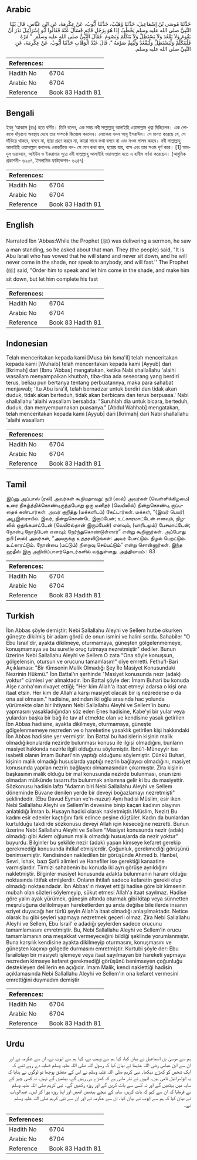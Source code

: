 ## Arabic


<div dir="rtl" lang="ar" style={{fontSize:'larger',backgroundColor:'#f8f9fa',padding:20}}>
حَدَّثَنَا مُوسَى بْنُ إِسْمَاعِيلَ، حَدَّثَنَا وُهَيْبٌ، حَدَّثَنَا أَيُّوبُ، عَنْ عِكْرِمَةَ، عَنِ ابْنِ عَبَّاسٍ، قَالَ بَيْنَا النَّبِيُّ صلى الله عليه وسلم يَخْطُبُ إِذَا هُوَ بِرَجُلٍ قَائِمٍ فَسَأَلَ عَنْهُ فَقَالُوا أَبُو إِسْرَائِيلَ نَذَرَ أَنْ يَقُومَ وَلاَ يَقْعُدَ وَلاَ يَسْتَظِلَّ وَلاَ يَتَكَلَّمَ وَيَصُومَ‏.‏ فَقَالَ النَّبِيُّ صلى الله عليه وسلم ‏ "‏ مُرْهُ فَلْيَتَكَلَّمْ وَلْيَسْتَظِلَّ وَلْيَقْعُدْ وَلْيُتِمَّ صَوْمَهُ ‏"‏‏.‏ قَالَ عَبْدُ الْوَهَّابِ حَدَّثَنَا أَيُّوبُ، عَنْ عِكْرِمَةَ، عَنِ النَّبِيِّ صلى الله عليه وسلم‏.‏
</div>
<div style={{backgroundColor:'#f8f9fa',padding:20, marginBottom: 10}}><table> <thead> <tr> <th>References:</th> <th></th> </tr> </thead> <tbody><tr><td>Hadith No</td><td>6704</td></tr><tr><td>Arabic No</td><td>6704</td></tr><tr><td>Reference</td><td>Book 83 Hadith 81</td></tr></tbody></table></div>

## Bengali


<div dir="ltr" lang="bn" style={{fontSize:'larger',backgroundColor:'#f8f9fa',padding:20}}>
ইবনু ‘আব্বাস (রাঃ) হতে বর্ণিত। তিনি বলেন, এক সময় নবী সাল্লাল্লাহু আলাইহি ওয়াসাল্লাম খুত্বা দিচ্ছিলেন। এক লোককে দাঁড়ানো অবস্থায় দেখে তার সম্পর্কে জিজ্ঞেস করলেন। লোকেরা বলল আবূ ইসরাঈল। সে মানত করেছে যে, সে দাঁড়িয়ে থাকবে, বসবে না, ছায়া গ্রহণ করবে না, কারো সাথে কথা বলবে না এবং সওম পালন করবে। নবী সাল্লাল্লাহু আলাইহি ওয়াসাল্লাম বললেনঃ লোকটিকে বল- সে যেন কথা বলে, ছায়ায় যায়, বসে এবং তার সওম পূর্ণ করে। [1] আবদুল ওয়াহ্হাব, আইউব ও ইকরামার সূত্রে নবী সাল্লাল্লাহু আলাইহি ওয়াসাল্লাম হতে এ হাদীস বর্ণনা করেছেন। (আধুনিক প্রকাশনী- ৬২৩৭, ইসলামিক ফাউন্ডেশন- ৬২৪৭)
</div>
<div style={{backgroundColor:'#f8f9fa',padding:20, marginBottom: 10}}><table> <thead> <tr> <th>References:</th> <th></th> </tr> </thead> <tbody><tr><td>Hadith No</td><td>6704</td></tr><tr><td>Arabic No</td><td>6704</td></tr><tr><td>Reference</td><td>Book 83 Hadith 81</td></tr></tbody></table></div>

## English


<div dir="ltr" lang="en" style={{fontSize:'larger',backgroundColor:'#f8f9fa',padding:20}}>
Narrated Ibn 'Abbas:While the Prophet (ﷺ) was delivering a sermon, he saw a man standing, so he asked about that man. They (the people) said, "It is Abu Israil who has vowed that he will stand and never sit down, and he will never come in the shade, nor speak to anybody, and will fast.'' The Prophet (ﷺ) said, "Order him to speak and let him come in the shade, and make him sit down, but let him complete his fast
</div>
<div style={{backgroundColor:'#f8f9fa',padding:20, marginBottom: 10}}><table> <thead> <tr> <th>References:</th> <th></th> </tr> </thead> <tbody><tr><td>Hadith No</td><td>6704</td></tr><tr><td>Arabic No</td><td>6704</td></tr><tr><td>Reference</td><td>Book 83 Hadith 81</td></tr></tbody></table></div>

## Indonesian


<div dir="ltr" lang="id" style={{fontSize:'larger',backgroundColor:'#f8f9fa',padding:20}}>
Telah menceritakan kepada kami [Musa bin Isma'il] telah menceritakan kepada kami [Wuhaib] telah menceritakan kepada kami [Ayyub] dari [Ikrimah] dari [Ibnu 'Abbas] mengatakan, ketika Nabi shallallahu 'alaihi wasallam menyampaikan khutbah, tiba-tiba ada seseorang yang berdiri terus, beliau pun bertanya tentang perbuatannya, maka para sahabat menjawab; 'Itu Abu isra'il, telah bernadzar untuk berdiri dan tidak akan duduk, tidak akan berteduh, tidak akan berbicara dan terus berpuasa.' Nabi shallallahu 'alaihi wasallam bersabda: "Suruhlah dia untuk bicara, berteduh, duduk, dan menyempurnakan puasanya." [Abdul Wahhab] mengatakan, telah menceritakan kepada kami [Ayyub] dari [Ikrimah] dari Nabi shallallahu 'alaihi wasallam
</div>
<div style={{backgroundColor:'#f8f9fa',padding:20, marginBottom: 10}}><table> <thead> <tr> <th>References:</th> <th></th> </tr> </thead> <tbody><tr><td>Hadith No</td><td>6704</td></tr><tr><td>Arabic No</td><td>6704</td></tr><tr><td>Reference</td><td>Book 83 Hadith 81</td></tr></tbody></table></div>

## Tamil


<div dir="ltr" lang="ta" style={{fontSize:'larger',backgroundColor:'#f8f9fa',padding:20}}>
இப்னு அப்பாஸ் (ரலி) அவர்கள் கூறியதாவது: நபி (ஸல்) அவர்கள் (வெள்ளிக்கிழமை) உரை நிகழ்த்திக்கொண்டிருந்தபோது ஒரு மனிதர் (வெயிலில்) நின்றுகொண்டி ருப்பதைக் கண்டார்கள். அவர் குறித்து (மக்களிடம்) கேட்டார்கள். மக்கள், “(இவர் பெயர்) அபூஇஸ்ராயீல். இவர், நின்றுகொண்டே இருப்பேன்; உட்காரமாட்டேன் எனவும், நிழலில் ஒதுங்கமாட்டேன் (வெயிóல்தான் இருப்பேன்) எனவும், (யாரிடமும்) பேசமாட்டேன்; நோன்பு நோற்பேன் எனவும் நேர்ந்துகொண்டுள்ளார்” என்று கூறினார்கள். அப்போது நபி (ஸல்) அவர்கள், “அவருக்கு உத்தரவிடுங்கள்: அவர் பேசட்டும். நிழல் பெறட்டும். உட்காரட்டும். நோன்பை (மட்டும்) நிறைவு செய்யட்டும்” என்று சொன்னார்கள். இந்த ஹதீஸ் இரு அறிவிப்பாளர்தொடர்களில் வந்துள்ளது. அத்தியாயம் : 83
</div>
<div style={{backgroundColor:'#f8f9fa',padding:20, marginBottom: 10}}><table> <thead> <tr> <th>References:</th> <th></th> </tr> </thead> <tbody><tr><td>Hadith No</td><td>6704</td></tr><tr><td>Arabic No</td><td>6704</td></tr><tr><td>Reference</td><td>Book 83 Hadith 81</td></tr></tbody></table></div>

## Turkish


<div dir="ltr" lang="tr" style={{fontSize:'larger',backgroundColor:'#f8f9fa',padding:20}}>
İbn Abbas şöyle demiştir: Nebi Sallallahu Aleyhi ve Sellem hutbe okurken güneşte dikilmiş bir adam gördü de onun ismini ve halini sordu. Sahabiler "O Ebu İsrail'dir, ayakta dikilmeye, oturmamaya, güneşten gölgelenmemeye, konuşmamaya ve bu suretle oruç tutmaya nezretmiştir" dediler. Bunun üzerine Nebi Sallallahu Aleyhi ve Sellem O zata "Ona söyle konuşsun, gölgelensin, otursun ve orucunu tamamlasın!" diye emretti. Fethu'l-Bari Açıklaması: "Bir Kimsenin Malik Olmadığı Şey İle Masiyet Konusundaki Nezrinin Hükmü." İbn Battal'ın şerhinde "Masiyet konusunda nezr (adak) yoktur" cümlesi yer almaktadır. İbn Battal şöyle der: İmam Buhari bu konuda Aişe r.anha'nın rivayet ettiği; "Her kim Allah'a itaat etmeyi adarsa o kişi ona itaat etsin. Her kim de Allah'a karşı masiyet olacak bir iş nezrederse o da ona asi olmasın." hadisine, ardından iki oğlu arasında hac yolunda yürümekte olan bir ihtiyarın Nebi Sallallahu Aleyhi ve Sellem'in bunu yapmasını yasakladığından söz eden Enes hadisine, Kabe'yi bir yular veya yulardan başka bir bağ ile tav af etmekte olan ve kendisine yasak getirilen İbn Abbas hadisine, ayakta dikilmeye, oturmamaya, güneşte gölgelenmemeye nezreden ve o hareketine yasaklık getirilen kişi hakkındaki İbn Abbas hadisine yer vermiştir. İbn Battal bu hadislerin kişinin malik olmadığıkonularda nezirde bulunması konusu ile ilgisi olmadığını, bunların masiyet hakkında nezirle ilgili olduğunu söylemiştir. İbnü'l-Müneyyir ise isabetli olanın İmam Buharl'nin yaptığı olduğunu söylemiştir. Çünkü Buhari, kişinin malik olmadığı hususlarda yaptığı nezrin bağlayıcı olmadığını, masiyet konusunda yapılan nezrin bağlayıcı olmamasından çıkarmıştır. Zira kişinin başkasının malik olduğu bir mal konusunda nezirde bulunması, onun izni olmadan mülkünde tasarrufta bulunmak anlamına gelir ki bu da masiyettir. Sözkonusu hadisin lafzı "Adamın biri Nebi Sallallahu Aleyhi ve Sellem döneminde Büvane denilen yerde bir deveyi boğazlamayı nezretmişti" şeklindedir. (Ebu Davud Eyman ve'n-nuzur) Aynı hadisi Müslim, esir iken Nebi Sallallahu Aleyhi ve Sellem'in devesine binip kaçan kadının olayının anlatıldığı İmran b. Husayn hadisi olarak nakletmiştir.(Müslim, Nezir) Bu kadını esir edenler kaçtığını fark edince peşine düştüler. Kadın da bunlardan kurtulduğu takdirde sözkonusu deveyi Allah için keseceğine nezretti. Bunun üzerine Nebi Sallallahu Aleyhi ve Sellem "Masiyet konusunda nezir (adak) olmadığı gibi Adem oğlunun malik olmadığı husus/arda da nezir yoktur" buyurdu. Bilginler bu şekilde nezir (adak) yapan kimseye kefaret gerekip gerekmediği konusunda ihtilaf etmişlerdir. Çoğunluk, gerekmediği görüşünü benimsemiştir. Kendisinden nakledilen bir görüşünde Ahmed b. Hanbel, Sevri, İshak, bazı Şafii alimleri ve Hanefiler ise gerektiği kanaatine varmışlardır. Tirmizi sahabenin bu konuda iki ayrı görüşe ayrıldığını nakletmiştir. Bilginler masiyet konusunda adakta bulunmanın haram olduğu noktasında ittifak etmişlerdir. Onların ihtilafı sadece kefaretin gerekli olup olmadığı noktasındadır. İbn Abbas'ın rivayet ettiği hadise göre bir kimsenin mubah olan sözleri söylemeyip, sükut etmesi Allah'a itaat sayılmaz. Hadise göre yalın ayak yürümek, güneşin altında oturmak gibi kitap veya sünnetten meşruluğuna delilolmayan hareketlerden şu anda değilse bile ilerde insanın eziyet duyacağı her türlü şeyin Allah'a itaat olmadığı anlaşılmaktadır. Netice olarak bu gibi şeyleri yapmaya nezretmek geçerli olmaz. Zira Nebi Sallallahu Aleyhi ve Sellem, Ebu İsrail' e adadığı şeylerden sadece orucunu tamamlamasını emretmiştir. Bu, Nebi Sallallahu Aleyhi ve Sellem'in orucu tamamlamanın ona meşakkat vermeyeceğini bildiği şeklinde yorumlanmıştır. Buna karşılık kendisine ayakta dikilmeyip oturmasını, konuşmasını ve güneşten kaçınıp gölgede durmasını emretmiştir. Kurtubi şöyle der: Ebu İsrailolayı bir masiyeti işlemeye veya itaat sayılmayan bir hareketi yapmaya nezreden kimseye kefaret gerekmediği görüşünü benimseyen çoğunluğu destekleyen delillerin en açığıdır. İmam Malik, kendi naklettiği hadisin açıklamasında Nebi Sallallahu Aleyhi ve Sellem'in ona kefaret vermesini emrettiğini duymadım demiştir
</div>
<div style={{backgroundColor:'#f8f9fa',padding:20, marginBottom: 10}}><table> <thead> <tr> <th>References:</th> <th></th> </tr> </thead> <tbody><tr><td>Hadith No</td><td>6704</td></tr><tr><td>Arabic No</td><td>6704</td></tr><tr><td>Reference</td><td>Book 83 Hadith 81</td></tr></tbody></table></div>

## Urdu


<div dir="rtl" lang="ur" style={{fontSize:'larger',backgroundColor:'#f8f9fa',padding:20}}>
ہم سے موسیٰ بن اسماعیل نے بیان کیا، کہا ہم سے وہیب نے، کہا ہم سے ایوب نے، ان سے عکرمہ نے اور ان سے ابن عباس رضی اللہ عنہما نے بیان کیا کہ رسول اللہ صلی اللہ علیہ وسلم خطبہ دے رہے تھے کہ ایک شخص کو کھڑے دیکھا۔ نبی کریم صلی اللہ علیہ وسلم نے اس کے متعلق پوچھا تو لوگوں نے بتایا کہ یہ ابواسرائیل نامی ہیں۔ انہوں نے نذر مانی ہے کہ کھڑے ہی رہیں گے، بیٹھیں گے نہیں، نہ کسی چیز کے سایہ میں بیٹھیں گے اور نہ کسی سے بات کریں گے اور روزہ رکھیں گے۔ نبی کریم صلی اللہ علیہ وسلم نے فرمایا کہ ان سے کہو کہ بات کریں، سایہ کے نیچے بیٹھیں اٹھیں اور اپنا روزہ پورا کر لیں۔ عبدالوہاب نے بیان کیا کہ ہم سے ایوب نے بیان کیا، ان سے عکرمہ نے اور ان سے نبی کریم صلی اللہ علیہ وسلم نے۔
</div>
<div style={{backgroundColor:'#f8f9fa',padding:20, marginBottom: 10}}><table> <thead> <tr> <th>References:</th> <th></th> </tr> </thead> <tbody><tr><td>Hadith No</td><td>6704</td></tr><tr><td>Arabic No</td><td>6704</td></tr><tr><td>Reference</td><td>Book 83 Hadith 81</td></tr></tbody></table></div>